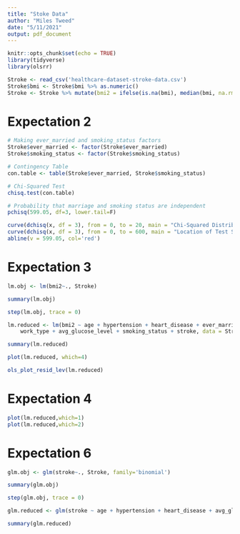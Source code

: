 ```yaml
---
title: "Stoke Data"
author: "Miles Tweed"
date: "5/11/2021"
output: pdf_document
---
```


```r
knitr::opts_chunk$set(echo = TRUE)
library(tidyverse)
library(olsrr)
```

```r
Stroke <- read_csv('healthcare-dataset-stroke-data.csv')
Stroke$bmi <- Stroke$bmi %>% as.numeric()
Stroke <- Stroke %>% mutate(bmi2 = ifelse(is.na(bmi), median(bmi, na.rm = TRUE), bmi)) %>% select(-bmi)
```

# Expectation 2
```r
# Making ever_married and smoking_status factors
Stroke$ever_married <- factor(Stroke$ever_married)
Stroke$smoking_status <- factor(Stroke$smoking_status)

# Contingency Table
con.table <- table(Stroke$ever_married, Stroke$smoking_status)

# Chi-Squared Test
chisq.test(con.table)

# Probability that marriage and smoking status are independent
pchisq(599.05, df=3, lower.tail=F)

curve(dchisq(x, df = 3), from = 0, to = 20, main = "Chi-Squared Distribution with df=3")
curve(dchisq(x, df = 3), from = 0, to = 600, main = "Location of Test Statistic")
abline(v = 599.05, col='red')
```


# Expectation 3
```r
lm.obj <- lm(bmi2~., Stroke)

summary(lm.obj)

step(lm.obj, trace = 0)

lm.reduced <- lm(bmi2 ~ age + hypertension + heart_disease + ever_married + 
    work_type + avg_glucose_level + smoking_status + stroke, data = Stroke)

summary(lm.reduced)

plot(lm.reduced, which=4)

ols_plot_resid_lev(lm.reduced)
```


# Expectation 4
```r
plot(lm.reduced,which=1)
plot(lm.reduced,which=2)
```


# Expectation 6
```r
glm.obj <- glm(stroke~., Stroke, family='binomial')

summary(glm.obj)

step(glm.obj, trace = 0)

glm.reduced <- glm(stroke ~ age + hypertension + heart_disease + avg_glucose_level, data = Stroke, family = 'binomial')

summary(glm.reduced)
```